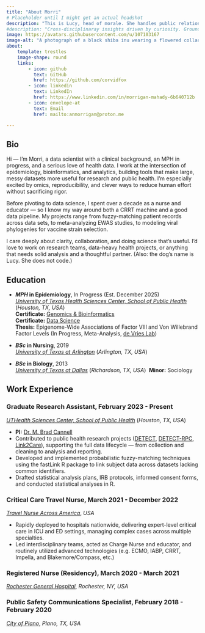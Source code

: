 ```yaml
---
title: "About Morri"
# Placeholder until I might get an actual headshot
description: "This is Lucy, head of morale. She handles public relations. Morri handles the code."
#description: "Cross-disciplinaray insights driven by curiosity. Grounded in code, focused on results."
image: https://avatars.githubusercontent.com/u/107103167
image-alt: "A photograph of a black shiba inu wearing a flowered collar."
about:
    template: trestles
    image-shape: round
    links:
        - icon: github
          text: GitHub
          href: https://github.com/corvidfox
        - icon: linkedin
          text: LinkedIn
          href: https://www.linkedin.com/in/morrigan-mahady-6b640712b
        - icon: envelope-at
          text: Email
          href: mailto:anmorrigan@proton.me

---
```


:::{#hero-heading}

## Bio

Hi — I’m Morri, a data scientist with a clinical background, an MPH in progress, and a serious love of health data. I work at the intersection of epidemiology, bioinformatics, and analytics, building tools that make large, messy datasets more useful for research and public health. I’m especially excited by omics, reproducibility, and clever ways to reduce human effort without sacrificing rigor.

Before pivoting to data science, I spent over a decade as a nurse and educator — so I know my way around both a CRRT machine and a good data pipeline. My projects range from fuzzy-matching patient records across data sets, to meta-analyzing EWAS studies, to modeling viral phylogenies for vaccine strain selection.

I care deeply about clarity, collaboration, and doing science that’s useful. I’d love to work on research teams, data-heavy health projects, or anything that needs solid analysis and a thoughtful partner. (Also: the dog’s name is Lucy. She does not code.)

## Education

- **_MPH_ in Epidemiology**, In Progress (Est. December 2025)  
  *[University of Texas Health Sciences Center, School of Public Health](https://sph.uth.edu/campuses/houston)* (*Houston, TX, USA*)\
  **Certificate:** [Genomics & Bioinformatics](https://catalog.uth.edu/public-health/programs/graduate-certificates/genomics-bioinformatics/)\
  **Certificate:** [Data Science](https://catalog.uth.edu/public-health/programs/graduate-certificates/data-science/)\
  **Thesis:** Epigenome-Wide Associations of Factor VIII and Von Willebrand Factor Levels (In Progress, Meta-Analysis, [de Vries Lab](https://sph.uth.edu/research/research-labs/?lab=DBYQRrcen7C%2B0xL/F4sxVD2//fX56uR77SeG7E1SnlQ=))

- **_BSc_ in Nursing**, 2019  
  *[University of Texas at Arlington](https://www.uta.edu/academics/schools-colleges/conhi)* (*Arlington, TX, USA*)

- **_BSc_ in Biology**, 2013  
  *[University of Texas at Dallas](https://www.utdallas.edu/)* (*Richardson, TX, USA*)\  
  **Minor:** Sociology

## Work Experience

### Graduate Research Assistant, February 2023 - Present 
  *[UTHealth Sciences Center, School of Public Health](https://sph.uth.edu/campuses/houston)* (*Houston, TX, USA*)

- **PI:** [Dr. M. Brad Cannell](
https://www.bradcannell.com/)
- Contributed to public health research projects ([DETECT](https://github.com/brad-cannell/detect_fu_interviews_public), [DETECT-RPC](https://clinicaltrials.gov/study/NCT05958654), [Link2Care](https://github.com/corvidfox/link2care_public)), supporting the full data lifecycle — from collection and cleaning to analysis and reporting.
- Developed and implemented probabilistic fuzzy-matching techniques using the fastLink R package to link subject data across datasets lacking common identifiers.
- Drafted statistical analysis plans, IRB protocols, informed consent forms, and conducted statistical analyses in R. 

### Critical Care Travel Nurse, March 2021 - December 2022 
  *[Travel Nurse Across America](https://tnaa.com/)*, *USA*

- Rapidly deployed to hospitals nationwide, delivering expert-level critical care in ICU and ED settings, managing complex cases across multiple specialties. 
- Led interdisciplinary teams, acted as Charge Nurse and educator, and routinely utilized advanced technologies (e.g. ECMO, IABP, CRRT, Impella, and Blakemore/Compass, etc.)   

### Registered Nurse (Residency), March 2020 - March 2021 
  *[Rochester General Hospital](https://www.plano.gov/168/9-1-1-Public-Safety-Communications)*, *Rochester, NY, USA*
 
### Public Safety Communications Specialist, February 2018 - February 2020 
  *[City of Plano](https://www.plano.gov/168/9-1-1-Public-Safety-Communications)*, *Plano, TX, USA*

:::


